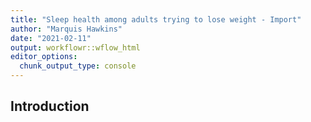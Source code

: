 ```yaml
---
title: "Sleep health among adults trying to lose weight - Import"
author: "Marquis Hawkins"
date: "2021-02-11"
output: workflowr::wflow_html
editor_options:
  chunk_output_type: console
---
```


## Introduction


```r

```

